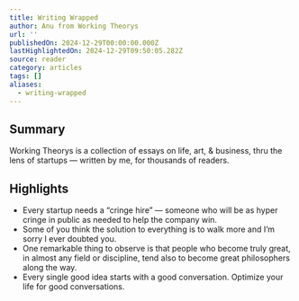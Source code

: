 ```yaml
---
title: Writing Wrapped
author: Anu from Working Theorys
url: ''
publishedOn: 2024-12-29T00:00:00.000Z
lastHighlightedOn: 2024-12-29T09:50:05.282Z
source: reader
category: articles
tags: []
aliases:
  - writing-wrapped
---
```

## Summary

Working Theorys is a collection of essays on life, art, & business, thru the lens of startups — written by me, for thousands of readers.

## Highlights
- Every startup needs a “cringe hire” — someone who will be as hyper cringe in public as needed to help the company win.
- Some of you think the solution to everything is to walk more and I’m sorry I ever doubted you.
- One remarkable thing to observe is that people who become truly great, in almost any field or discipline, tend also to become great philosophers along the way.
- Every single good idea starts with a good conversation. Optimize your life for good conversations.
